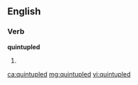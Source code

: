==English==

===Verb===
'''quintupled'''

# {{past of|quintuple}}

[[ca:quintupled]]
[[mg:quintupled]]
[[vi:quintupled]]